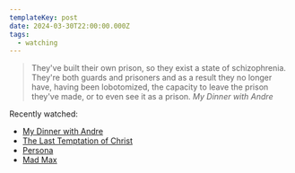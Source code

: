 ```yaml
---
templateKey: post
date: 2024-03-30T22:00:00.000Z
tags:
  - watching
---
```

> They've built their own prison, so they exist a state of schizophrenia. They're both guards and prisoners and as a result they no longer have, having been lobotomized, the capacity to leave the prison they've made, or to even see it as a prison.
> <cite><i>My Dinner with Andre</i></cite>

Recently watched:

* [My Dinner with Andre](https://letterboxd.com/film/my-dinner-with-andre/)
* [The Last Temptation of Christ](https://letterboxd.com/film/the-last-temptation-of-christ/)
* [Persona](https://letterboxd.com/film/persona/)
* [Mad Max](https://letterboxd.com/film/mad-max/)